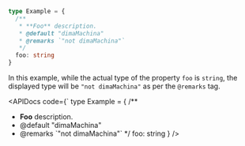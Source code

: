 ```ts
type Example = {
  /**
   * **Foo** description.
   * @default "dimaMachina"
   * @remarks `"not dimaMachina"`
   */
  foo: string
}
```
In this example, while the actual type of the property `foo` is `string`, the
displayed type will be `"not dimaMachina"` as per the `@remarks` tag.

<APIDocs
  code={`
type Example = {
  /**
   * **Foo** description.
   * @default "dimaMachina"
   * @remarks \`"not dimaMachina"\`
   */
  foo: string
}
/>
